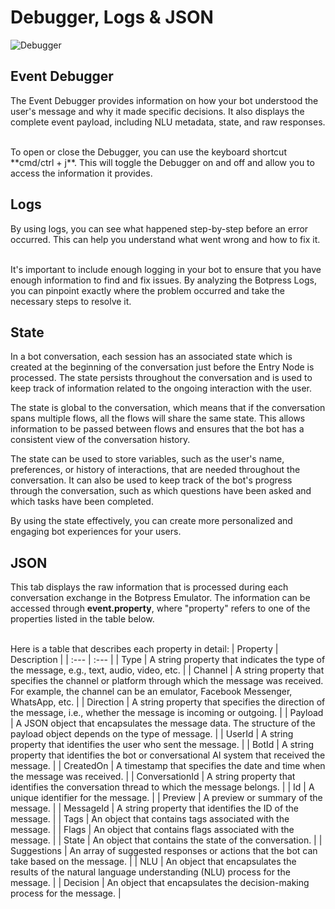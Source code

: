 # Debugger, Logs & JSON

![Debugger](/content/debugger-cover.png)

## Event Debugger

The Event Debugger provides information on how your bot understood the user's message and why it made specific decisions. It also displays the complete event payload, including NLU metadata, state, and raw responses.

<br />
To open or close the Debugger, you can use the keyboard shortcut **cmd/ctrl + j**. This will toggle the Debugger on and off
and allow you to access the information it provides.

## Logs

By using logs, you can see what happened step-by-step before an error occurred. This can help you understand what went wrong and how to fix it.

<br />
It's important to include enough logging in your bot to ensure that you have enough information to find and fix issues. By
analyzing the Botpress Logs, you can pinpoint exactly where the problem occurred and take the necessary steps to resolve
it.

## State

In a bot conversation, each session has an associated state which is created at the beginning of the conversation just before the Entry Node is processed. The state persists throughout the conversation and is used to keep track of information related to the ongoing interaction with the user.

The state is global to the conversation, which means that if the conversation spans multiple flows, all the flows will share the same state. This allows information to be passed between flows and ensures that the bot has a consistent view of the conversation history.

The state can be used to store variables, such as the user's name, preferences, or history of interactions, that are needed throughout the conversation. It can also be used to keep track of the bot's progress through the conversation, such as which questions have been asked and which tasks have been completed.

By using the state effectively, you can create more personalized and engaging bot experiences for your users.

## JSON

This tab displays the raw information that is processed during each conversation exchange in the Botpress Emulator. The information can be accessed through **event.property**, where "property" refers to one of the properties listed in the table below.

<br />
Here is a table that describes each property in detail: | Property | Description | | :--- | :--- | | Type | A string property
that indicates the type of the message, e.g., text, audio, video, etc. | | Channel | A string property that specifies the
channel or platform through which the message was received. For example, the channel can be an emulator, Facebook Messenger,
WhatsApp, etc. | | Direction | A string property that specifies the direction of the message, i.e., whether the message is
incoming or outgoing. | | Payload | A JSON object that encapsulates the message data. The structure of the payload object
depends on the type of message. | | UserId | A string property that identifies the user who sent the message. | | BotId |
A string property that identifies the bot or conversational AI system that received the message. | | CreatedOn | A timestamp
that specifies the date and time when the message was received. | | ConversationId | A string property that identifies the
conversation thread to which the message belongs. | | Id | A unique identifier for the message. | | Preview | A preview or
summary of the message. | | MessageId | A string property that identifies the ID of the message. | | Tags | An object that
contains tags associated with the message. | | Flags | An object that contains flags associated with the message. | | State
| An object that contains the state of the conversation. | | Suggestions | An array of suggested responses or actions that
the bot can take based on the message. | | NLU | An object that encapsulates the results of the natural language understanding
(NLU) process for the message. | | Decision | An object that encapsulates the decision-making process for the message. |
